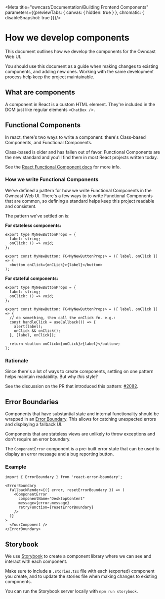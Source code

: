 
<Meta title="owncast/Documentation/Building Frontend Components" parameters={{previewTabs: { canvas: { hidden: true } }, chromatic: { disableSnapshot: true }}}/>

# How we develop components

This document outlines how we develop the components for the Owncast Web UI.

You should use this document as a guide when making changes to existing components, and adding new ones.
Working with the same development process help keep the project maintainable.

## What are components

A component in React is a custom HTML element. They're included in the DOM just like regular elements `<ChatBox /`>.

## Functional Components

In react, there's two ways to write a component: there's Class-based Components, and Functional Components.

Class-based is older and has fallen out of favor.
Functional Components are the new standard and you'll find them in most React projects written today.

See the [React Functional Component docs](https://reactjs.org/docs/components-and-props.html) for more info.

### How we write Functional Components

We've defined a pattern for how we write Functional Components in the Owncast Web UI.
There's a few ways to to write Functional Components that are common, so defining a standard helps keep this project readable and consistent.

The pattern we've settled on is:

**For stateless components:**

```tsx
export type MyNewButtonProps = {
  label: string;
  onClick: () => void;
};

export const MyNewButton: FC<MyNewButtonProps> = ({ label, onClick }) => (
  <button onClick={onCLick}>{label}</button>
);
```

**For stateful components:**

```tsx
export type MyNewButtonProps = {
  label: string;
  onClick: () => void;
};

export const MyNewButton: FC<MyNewButtonProps> = ({ label, onClick }) => {
  // do something, then call the onClick fn. e.g.:
  const handleClick = useCallback(() => {
    alert(label);
    onClick && onClick();
  }, [label, onClick]);

  return <button onClick={onCLick}>{label}</button>;
};
```

### Rationale

Since there's a lot of ways to create components, settling on one pattern helps maintain readability.
But why _this_ style?

See the discussion on the PR that introduced this pattern: [#2082](https://github.com/owncast/owncast/pull/2082).

## Error Boundaries

Components that have substantial state and internal functionality should be wrapped in an [Error Boundary](https://reactjs.org/docs/error-boundaries.html). This allows for catching unexpected errors and displaying a fallback UI.

Components that are stateless views are unlikely to throw exceptions and don't require an error boundary.

The `ComponentError` component is a pre-built error state that can be used to display an error message and a bug reporting button.

### Example

```tsx
import { ErrorBoundary } from 'react-error-boundary';

<ErrorBoundary
  fallbackRender={({ error, resetErrorBoundary }) => (
    <ComponentError
      componentName="DesktopContent"
      message={error.message}
      retryFunction={resetErrorBoundary}
    />
  )}
>
  <YourComponent />
</ErrorBoundary>
```

## Storybook

We use [Storybook](https://storybook.js.org/) to create a component library where we can see and interact with each component.

Make sure to include a `.stories.tsx` file with each (exported) component you create, and to update the stories file when making changes to existing components.

You can run the Storybook server locally with `npm run storybook`.


